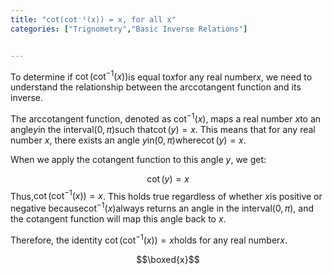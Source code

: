 ```yaml
---
title: "cot(cot⁻¹(x)) = x, for all x"
categories: ["Trignometry","Basic Inverse Relations"]


---
```




To determine if $\cot(\cot^{-1}(x))$is equal to$x$for any real number$x$, we need to understand the relationship between the arccotangent function and its inverse. 

The arccotangent function, denoted as $\cot^{-1}(x)$, maps a real number $x$to an angle$y$in the interval$(0, \pi)$such that$\cot(y) = x$. This means that for any real number $x$, there exists an angle $y$in$(0, \pi)$where$\cot(y) = x$.

When we apply the cotangent function to this angle $y$, we get:

$$\cot(y) = x$$Thus,$\cot(\cot^{-1}(x)) = x$. This holds true regardless of whether $x$is positive or negative because$\cot^{-1}(x)$always returns an angle in the interval$(0, \pi)$, and the cotangent function will map this angle back to $x$.

Therefore, the identity $\cot(\cot^{-1}(x)) = x$holds for any real number$x$.

$$\boxed{x}$$
